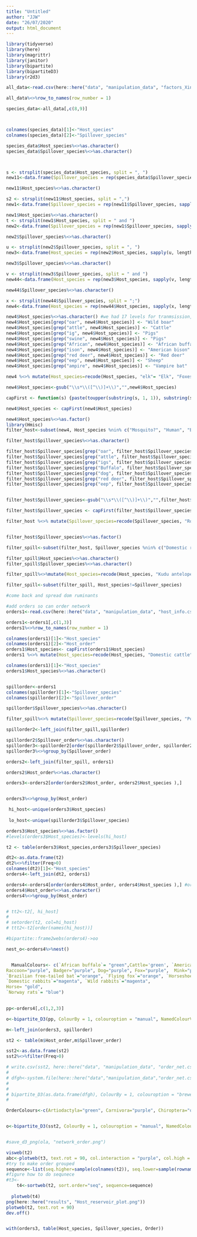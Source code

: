 ---
title: "Untitled"
author: "JJW"
date: "26/07/2020"
output: html_document
---

```{r}
library(tidyverse)
library(here)
library(magrittr)
library(janitor)
library(bipartite)
library(bipartiteD3)
library(r2d3)
```

```{r}
all_data<-read.csv(here::here("data", "manipulation_data", "factors_Xinyi_Jonny_Combined2.csv"))

```

```{r}
all_data%<>%row_to_names(row_number = 1)

species_data<-all_data[,c(8,9)]



colnames(species_data)[1]<-"Host_species"
colnames(species_data)[2]<-"Spillover_species"

species_data$Host_species%<>%as.character()
species_data$Spillover_species%<>%as.character()



s <- strsplit(species_data$Host_species, split = ", ")
new11<-data.frame(Spillover_species = rep(species_data$Spillover_species, sapply(s, length)), Host_species = unlist(s))

new11$Host_species%<>%as.character()

s2 <- strsplit(new11$Host_species, split = ",")
new1<-data.frame(Spillover_species = rep(new11$Spillover_species, sapply(s2, length)), Host_species = unlist(s2))

new1$Host_species%<>%as.character()
t <- strsplit(new1$Host_species, split = " and ")
new2<-data.frame(Spillover_species = rep(new1$Spillover_species, sapply(t, length)), Host_species = unlist(t))

new2$Spillover_species%<>%as.character()

u <- strsplit(new2$Spillover_species, split = ", ")
new3<-data.frame(Host_species = rep(new2$Host_species, sapply(u, length)), Spillover_species = unlist(u))

new3$Spillover_species%<>%as.character()

v <- strsplit(new3$Spillover_species, split = " and ")
new44<-data.frame(Host_species = rep(new3$Host_species, sapply(v, length)), Spillover_species = unlist(v))

new44$Spillover_species%<>%as.character()

x <- strsplit(new44$Spillover_species, split = ";")
new4<-data.frame(Host_species = rep(new44$Host_species, sapply(x, length)), Spillover_species = unlist(x))

```
```{r}
new4$Host_species%<>%as.character() #we had 17 levels for tranmsission, summarised intpo 3 levels
new4$Host_species[grep("oar", new4$Host_species)] <- "Wild boar" 
new4$Host_species[grep("attle", new4$Host_species)] <- "Cattle" 
new4$Host_species[grep("ig", new4$Host_species)] <- "Pigs" 
new4$Host_species[grep("swine", new4$Host_species)] <- "Pigs" 
new4$Host_species[grep("African", new4$Host_species)] <- "African buffalo" 
new4$Host_species[grep("ison", new4$Host_species)] <- "American bison" 
new4$Host_species[grep("red deer", new4$Host_species)] <- "Red deer" 
new4$Host_species[grep("eep", new4$Host_species)] <- "Sheep" 
new4$Host_species[grep("ampire", new4$Host_species)] <- "Vampire bat" 


```
```{r}

new4 %<>% mutate(Host_species=recode(Host_species, "elk"= "Elk", "Foxes" = "Fox", "White-tailed Deer"="White-tailed deer", "dogs"="Dog", "Stray dogs"="Dog", " Impala antelope"="Impala", "\npolecat"="Polecat", "Humans"="Human", "Mule Deer"="Mule deer", "Marten"="Pine marten", "Kudu antelope "="Kudu"))

new4$Host_species<-gsub("\\s*\\([^\\)]+\\)","",new4$Host_species)

capFirst <- function(s) {paste(toupper(substring(s, 1, 1)), substring(s, 2), sep = "")}

new4$Host_species <- capFirst(new4$Host_species)

new4$Host_species%<>%as.factor()
library(Hmisc)
filter_host<-subset(new4, Host_species %nin% c("Mosquito?", "Human", "Bat", "Wild deer?", "Wild mammals", "Wild ruminants", "","?","Birds","Wild birds", "Domestic mammals", "Domestic ruminants", "Domestic small ruminants","Unknown", "Humans" ))

```

```{r}
filter_host$Spillover_species%<>%as.character()

filter_host$Spillover_species[grep("oar", filter_host$Spillover_species)] <- "Wild boar" 
filter_host$Spillover_species[grep("attle", filter_host$Spillover_species)] <- "Cattle" 
filter_host$Spillover_species[grep("igs", filter_host$Spillover_species)] <- "Pig" 
filter_host$Spillover_species[grep("Buffalo", filter_host$Spillover_species)] <- "African buffalo" 
filter_host$Spillover_species[grep("dog", filter_host$Spillover_species)] <- "Dog"  
filter_host$Spillover_species[grep("red deer", filter_host$Spillover_species)] <- "Red deer" 
filter_host$Spillover_species[grep("eep", filter_host$Spillover_species)] <- "Sheep" 


filter_host$Spillover_species<-gsub("\\s*\\([^\\)]+\\)","",filter_host$Spillover_species)

filter_host$Spillover_species <- capFirst(filter_host$Spillover_species)

filter_host %<>% mutate(Spillover_species=recode(Spillover_species, "Roan\nantelope"= "Roan antelope", "Thomson's gazelle\ngazelles " = "Thomson's gazelle", "White-tailed Deer"="White-tailed deer", "Dogs"="Dog", "Exotic\nfallow deer"="Fallow deer", "Alpine chamois "="Alpine chamois", "Brazilian dwarf\nbrocket deer"="Brazilian dwarf brocket deer", "Domestic goats"="Goats", "Mongolian\ngazelles"="Mongolian gazelle", "Capra ibex"="Alpine ibex", "Cow"="Cattle", "Donkeys)"="Donkey", "Ibex"="Alpine ibex", "Goats"="Goat", "White-tailed deer "="White-tailed deer", "Feral Hog"="Wild hogs", "Lions"="Lion", "Marten"="Pine marten", "Pig"="Pigs"  ))


filter_host$Spillover_species%<>%as.factor()

filter_spill<-subset(filter_host, Spillover_species %nin% c("Domestic ruminants" ))

filter_spill$Host_species%<>%as.character()
filter_spill$Spillover_species%<>%as.character()

filter_spill%<>%mutate(Host_species=recode(Host_species, "Kudu antelope "="Kudu"))

filter_spill<-subset(filter_spill, Host_species!=Spillover_species)

#come back and spread dom ruminants
```

```{r}
#add orders so can order network
orders1<-read.csv(here::here("data", "manipulation_data", "host_info.csv"))

orders1<-orders1[,c(1,3)]
orders1%<>%row_to_names(row_number = 1)

colnames(orders1)[1]<-"Host_species"
colnames(orders1)[2]<-"Host_order"
orders1$Host_species<- capFirst(orders1$Host_species)
orders1 %<>% mutate(Host_species=recode(Host_species, "Domestic cattle"= "Cattle", "Sheep (Ovies aries)" = "Sheep", "White tailed deer"="White-tailed deer", "Goats (Capra hircus)"="Goat", "Horses"="Horse", "Dogs"="Dog", "Pygmy brocket deer"="Brazilian dwarf brocket deer", "Domestic goats"="Goats", "Donkeys"="Donkey", " red deer"="Red deer", "Chamois"="Alpine chamois", "Domestic pigs"="Pigs"))

colnames(orders1)[1]<-"Host_species"
orders1$Host_species%<>%as.character()


spillorder<-orders1
colnames(spillorder)[1]<-"Spillover_species"
colnames(spillorder)[2]<-"Spillover_order"

spillorder$Spillover_species%<>%as.character()

filter_spill%<>% mutate(Spillover_species=recode(Spillover_species, "Pocket Gopher"= "Pocket gopher", "Mink " = "Mink", "Malayan sun bear "="Malayan sun bear"))

spillorder2<-left_join(filter_spill,spillorder)

spillorder2$Spillover_order%<>%as.character()
spillorder3<-spillorder2[order(spillorder2$Spillover_order, spillorder2$Spillover_species),]
spillorder3%<>%group_by(Spillover_order)

orders2<-left_join(filter_spill, orders1)

orders2$Host_order%<>%as.character()

orders3<-orders2[order(orders2$Host_order, orders2$Host_species ),]


orders3%<>%group_by(Host_order)

 hi_host<-unique(orders3$Host_species)
 
 lo_host<-unique(spillorder3$Spillover_species)
```

```{r}
orders3$Host_species%<>%as.factor()
#levels(orders3$Host_species)<-levels(hi_host)

t2 <- table(orders3$Host_species,orders3$Spillover_species)

dt2<-as.data.frame(t2)
dt2%<>%filter(Freq>0)
colnames(dt2)[1]<-"Host_species"
orders4<-left_join(dt2, orders1)

orders4<-orders4[order(orders4$Host_order, orders4$Host_species ),] #order by order and species sfor now, maybe order and freq klater
orders4$Host_order%<>%as.character()
orders4%<>%group_by(Host_order)


# tt2<-t2[, hi_host]
# 
# setorder(t2, col=hi_host)
# ttt2<-t2[order(names(hi_host))]

#bipartite::frame2webs(orders4)->oo

nest_o<-orders4%>%nest()


  ManualColours<- c(`African buffalo`= "green",Cattle='green', `American bison`="green",  Elk="green", Goats="green", Impala="green", Kudu="green", `Mule deer`="green", Pigs="green",        `Pygmy hogs`="green", `Red deer`="green", `Roe deer`="green", Sheep="green",  `Water buffalo`="green", `White-tailed deer`="green",`Wild boar`= "green",       
Raccoon="purple", Badger="purple", Dog="purple", Fox="purple",  Mink="purple", `Pine marten`="purple",  Polecat="purple", `Raccoon dogs`="purple", Skunk="purple", Wolf="purple",
`Brazilian free-tailed bat`="orange", `Flying fox`="orange", `Horseshoe bats`="orange",  `Vampire bat`="orange",
`Domestic rabbits`="magenta", `Wild rabbits`="magenta",
Horse= "gold",
`Norway rats`= "blue") 
                  

pp<-orders4[,c(1,2,3)]

o<-bipartite_D3(pp, ColourBy = 1, colouroption = "manual", NamedColourVector = ManualColours, PrimaryLab = "Reservoir Host", SecondaryLab = "Spillover Host", SiteNames = "", SortPrimary = hi_host, PercentageDecimals = 1, MainFigSize = c(1000,1000) ,IndivFigSize = c(300,800), filename = "Species_net")
```
```{r}

m<-left_join(orders3, spillorder)

st2 <- table(m$Host_order,m$Spillover_order)

sst2<-as.data.frame(st2)
sst2%<>%filter(Freq>0)

# write.csv(sst2, here::here("data", "manipulation_data", "order_net.csv"), row.names =F, col.names = T)
# 
# dfgh<-system.file(here::here("data","manipulation_data","order_net.csv"), package = "bipartiteD3")
# 
#                   
# bipartite_D3(as.data.frame(dfgh), ColourBy = 1, colouroption = "brewer", PrimaryLab = "Reservoir Host Order", SecondaryLab = "Spillover Host Order", SiteNames = "Frequency", filename = "Order_net")
# 

OrderColours<-c(Artiodactyla="green", Carnivora="purple", Chiroptera="orange", Lagomorpha="magenta", Perissodactyla="gold", Rodentia="blue")


o<-bipartite_D3(sst2, ColourBy = 1, colouroption = "manual", NamedColourVector = OrderColours, PrimaryLab = "Reservoir Host Order", SecondaryLab = "Spillover Host Order", SiteNames = "", PercentageDecimals = 1, filename = "Order_net")


#save_d3_png(ola, "network_order.png")
```

```{r}

visweb(t2)
abc<-plotweb(t3, text.rot = 90, col.interaction = "purple", col.high = c("blue", "red"), col.low = "red")
#try to make order grouped
sequence<-list(seq.higher=sample(colnames(t2)), seq.lower=sample(rownames(t2)))
#figure how to do sequnece
#t3<-
    t4<-sortweb(t2, sort.order="seq", sequence=sequence)
    
  plotweb(t4)
png(here::here("results", "Host_reservoir_plot.png"))
plotweb(t2, text.rot = 90)
dev.off()


with(orders3, table(Host_species, Spillover_species, Order))
```
